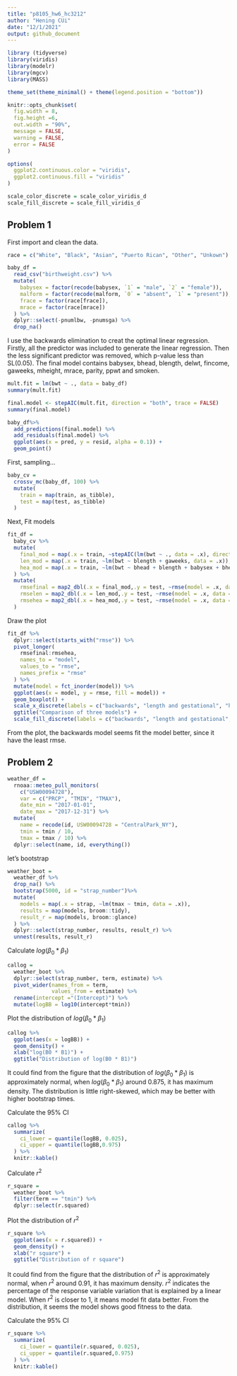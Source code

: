 ```yaml
---
title: "p8105_hw6_hc3212"
author: "Hening CUi"
date: "12/1/2021"
output: github_document
---
```


```r
library (tidyverse)
library(viridis)
library(modelr)
library(mgcv)
library(MASS)

theme_set(theme_minimal() + theme(legend.position = "bottom"))

knitr::opts_chunk$set(
  fig.width = 8,
  fig.height =6,
  out.width = "90%",
  message = FALSE,
  warning = FALSE,
  error = FALSE
)

options(
  ggplot2.continuous.color = "viridis",
  ggplot2.continuous.fill = "viridis"
)

scale_color_discrete = scale_color_viridis_d
scale_fill_discrete = scale_fill_viridis_d
```

## Problem 1

First import and clean the data.

```r

race = c("White", "Black", "Asian", "Puerto Rican", "Other", "Unkown")

baby_df = 
  read_csv("birthweight.csv") %>% 
  mutate(
    babysex = factor(recode(babysex, `1` = "male", `2` = "female")),
    malform = factor(recode(malform, `0` = "absent", `1` = "present")),
    frace = factor(race[frace]),
    mrace = factor(race[mrace])
  ) %>% 
  dplyr::select(-pnumlbw, -pnumsga) %>% 
  drop_na()
```

I use the backwards elimination to creat the optimal linear regression. Firstly, all the predictor was included to generate the linear regression. Then the less significant predictor was removed, which p-value less than SL(0.05). The final model contains babysex, bhead, blength, delwt, fincome, gaweeks, mheight, mrace, parity, ppwt and smoken.

```r
mult.fit = lm(bwt ~ ., data = baby_df)
summary(mult.fit)

final.model <- stepAIC(mult.fit, direction = "both", trace = FALSE) 
summary(final.model)
```


```r
baby_df%>% 
  add_predictions(final.model) %>% 
  add_residuals(final.model) %>% 
  ggplot(aes(x = pred, y = resid, alpha = 0.1)) +
  geom_point()
```

First, sampling...

```r
baby_cv =
  crossv_mc(baby_df, 100) %>% 
  mutate(
    train = map(train, as_tibble),
    test = map(test, as_tibble)
  )
```

Next, Fit models

```r
fit_df =
  baby_cv %>% 
  mutate(
    final_mod = map(.x = train, ~stepAIC(lm(bwt ~ ., data = .x), direction = "both", trace = FALSE)),
    len_mod = map(.x = train, ~lm(bwt ~ blength + gaweeks, data = .x)),
    hea_mod = map(.x = train, ~lm(bwt ~ bhead + blength + babysex + bhead * blength + bhead * babysex + blength * babysex + bhead * blength * babysex, data = .x))
  ) %>% 
  mutate(
    rmsefinal = map2_dbl(.x = final_mod,.y = test, ~rmse(model = .x, data = .y)),
    rmselen = map2_dbl(.x = len_mod,.y = test, ~rmse(model = .x, data = .y)),
    rmsehea = map2_dbl(.x = hea_mod,.y = test, ~rmse(model = .x, data = .y))
  )

```

Draw the plot

```r
fit_df %>% 
  dplyr::select(starts_with("rmse")) %>% 
  pivot_longer(
    rmsefinal:rmsehea,
    names_to = "model",
    values_to = "rmse", 
    names_prefix = "rmse"
  ) %>% 
  mutate(model = fct_inorder(model)) %>% 
  ggplot(aes(x = model, y = rmse, fill = model)) +
  geom_boxplot() +
  scale_x_discrete(labels = c("backwards", "length and gestational", "head, length, and sex")) +
  ggtitle("Comparison of three models") +
  scale_fill_discrete(labels = c("backwards", "length and gestational", "head, length, and sex"))
```

From the plot, the backwards model seems fit the model better, since it have the least rmse. 

## Problem 2

```r
weather_df = 
  rnoaa::meteo_pull_monitors(
    c("USW00094728"),
    var = c("PRCP", "TMIN", "TMAX"), 
    date_min = "2017-01-01",
    date_max = "2017-12-31") %>%
  mutate(
    name = recode(id, USW00094728 = "CentralPark_NY"),
    tmin = tmin / 10,
    tmax = tmax / 10) %>%
  dplyr::select(name, id, everything())
```

let's bootstrap

```r
weather_boot =
  weather_df %>% 
  drop_na() %>% 
  bootstrap(5000, id = "strap_number")%>% 
  mutate(
    models = map(.x = strap, ~lm(tmax ~ tmin, data = .x)),
    results = map(models, broom::tidy),
    result_r = map(models, broom::glance)
  ) %>% 
  dplyr::select(strap_number, results, result_r) %>% 
  unnest(results, result_r)
```

Calculate $log(\beta_{0} * \beta_{1})$

```r
callog =
  weather_boot %>% 
  dplyr::select(strap_number, term, estimate) %>% 
  pivot_wider(names_from = term,
              values_from = estimate) %>% 
  rename(intercept ="(Intercept)") %>% 
  mutate(logBB = log10(intercept*tmin))
```

Plot the distribution of $log(\beta_{0} * \beta_{1})$

```r
callog %>% 
  ggplot(aes(x = logBB)) +
  geom_density() + 
  xlab("log(B0 * B1)") +
  ggtitle("Distribution of log(B0 * B1)")
```

It could find from the figure that the distribution of $log(\beta_{0} * \beta_{1})$ is approximately normal, when $log(\beta_{0} * \beta_{1})$ around 0.875, it has maximum density. The distribution is little right-skewed, which may be better with higher bootstrap times.


Calculate the 95% CI

```r
callog %>% 
  summarize(
    ci_lower = quantile(logBB, 0.025),
    ci_upper = quantile(logBB,0.975)
  ) %>% 
  knitr::kable()
```

Calculate $r^2$

```r
r_square =
  weather_boot %>% 
  filter(term == "tmin") %>% 
  dplyr::select(r.squared) 
```

Plot the distribution of  $r^2$

```r
r_square %>% 
  ggplot(aes(x = r.squared)) +
  geom_density() + 
  xlab("r square") +
  ggtitle("Distribution of r square")
```

It could find from the figure that the distribution of  $r^2$ is approximately normal, when  $r^2$ around 0.91, it has maximum density. $r^2$ indicates the percentage of the response variable variation that is explained by a linear model. When $r^2$ is closer to 1, it means model fit data better. From the distribution, it seems the model shows good fitness to the data.


Calculate the 95% CI

```r
r_square %>% 
  summarize(
    ci_lower = quantile(r.squared, 0.025),
    ci_upper = quantile(r.squared,0.975)
  ) %>% 
  knitr::kable()
```
 
 
 

